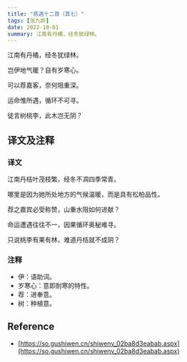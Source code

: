 ```yaml
---
title: "感遇十二首（其七）"
tags: [张九龄]
date: 2022-10-01
summary: 江南有丹橘，经冬犹绿林。
---
```


江南有丹橘，经冬犹绿林。

岂伊地气暖？自有岁寒心。

可以荐嘉客，奈何阻重深。

运命惟所遇，循环不可寻。

徒言树桃李，此木岂无阴？

## 译文及注释

### 译文

江南丹桔叶茂枝繁，经冬不凋四季常青。

哪里是因为她所处地方的气候温暖，而是具有松柏品性。

荐之嘉宾必受称赞，山重水阻如何进献？

命运遭遇往往不一，因果循环奥秘难寻。

只说桃李有果有林，难道丹桔就不成阴？

### 注释

- 伊：语助词。
- 岁寒心：意即耐寒的特性。
- 荐：进奉意。
- 树：种植意。

## Reference

- [https://so.gushiwen.cn/shiwenv_02ba8d3eabab.aspx](https://so.gushiwen.cn/shiwenv_02ba8d3eabab.aspx)